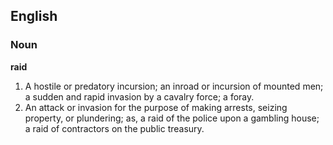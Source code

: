 ==English==

===Noun===

'''raid'''

#A hostile or predatory incursion; an inroad or incursion of mounted men; a sudden and rapid invasion by a cavalry force; a foray.
#An attack or invasion for the purpose of making arrests, seizing property, or plundering; as, a raid of the police upon a gambling house; a raid of contractors on the public treasury.